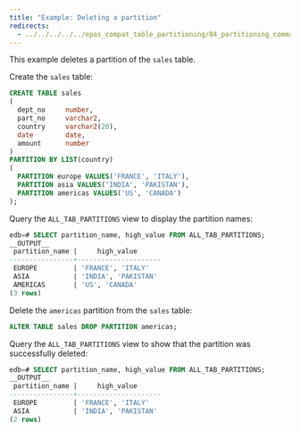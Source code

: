 ```yaml
---
title: "Example: Deleting a partition"
redirects:
  - ../../../../../epas_compat_table_partitioning/04_partitioning_commands_compatible_with_oracle_databases/13_alter_table_drop_partition/01_example_deleting_a_partition #generated for docs/epas/reorg-role-use-case-mode
---
```


<div id="example_deleting_a_partition" class="registered_link"></div>

This example deletes a partition of the `sales` table. 

Create the `sales` table:

```sql
CREATE TABLE sales
(
  dept_no     number,
  part_no     varchar2,
  country     varchar2(20),
  date        date,
  amount      number
)
PARTITION BY LIST(country)
(
  PARTITION europe VALUES('FRANCE', 'ITALY'),
  PARTITION asia VALUES('INDIA', 'PAKISTAN'),
  PARTITION americas VALUES('US', 'CANADA')
);
```

Query the `ALL_TAB_PARTITIONS` view to display the partition names:

```sql
edb=# SELECT partition_name, high_value FROM ALL_TAB_PARTITIONS;
__OUTPUT__
 partition_name |     high_value
----------------+---------------------
 EUROPE         | 'FRANCE', 'ITALY'
 ASIA           | 'INDIA', 'PAKISTAN'
 AMERICAS       | 'US', 'CANADA'
(3 rows)
```

Delete the `americas` partition from the `sales` table:

```sql
ALTER TABLE sales DROP PARTITION americas;
```

Query the `ALL_TAB_PARTITIONS` view to show that the partition was successfully deleted:

```sql
edb=# SELECT partition_name, high_value FROM ALL_TAB_PARTITIONS;
__OUTPUT__
 partition_name |     high_value
----------------+---------------------
 EUROPE         | 'FRANCE', 'ITALY'
 ASIA           | 'INDIA', 'PAKISTAN'
(2 rows)
```
